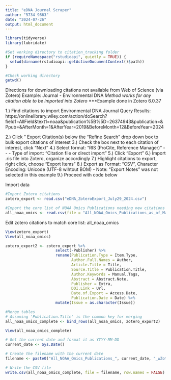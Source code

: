 ```yaml
---
title: "eDNA Journal Scraper"
author: "5734 9863"
date: "2024-07-26"
output: html_document
---
```


```r

library(tidyverse)
library(lubridate)

#Set working directory to citation_tracking folder
if (requireNamespace("rstudioapi", quietly = TRUE)) {
  setwd(dirname(rstudioapi::getActiveDocumentContext()$path))
} 

#Check working directory
getwd()

```


Directions for downloading citations not available from Web of Science (via Zotero)
Example: Journal - Environmental DNA 
*Method works for any citation able to be imported into Zotero* 
***Example done in Zotero 6.0.37

1.) Find citations to import
Environmental DNA Journal Query Results: https://onlinelibrary.wiley.com/action/doSearch?field1=AllField&text1=noaa&publication%5B%5D=26374943&publication=&Ppub=&AfterMonth=1&AfterYear=2019&BeforeMonth=12&BeforeYear=2024

2.) Click " Export Citation(s) below the "Refine Search" drop down box to bulk export citations of interest
3.) Check the box next to each citation of interest, click "Next"
4.) Select format: "RIS (ProCite, Reference Manager)" - - - Type of import: "Citation file or direct import"
5.) Click "Export"
6.) Import .ris file into Zotero, organize accordingly
7.) Highlight citations to export, right click, choose "Export Items"
8.) Export as Format: "CSV", Character Encoding: Unicode (UTF-8 wihtout BOM) - Note: "Export Notes" was not selected in this example
9.) Proceed with code below


Import data
```r

#Import Zotero citations
zotero_export <- read.csv("eDNA_ZoteroExport_July29_2024.csv")

#Import the core list of NOAA Omics Publications needing new citations
all_noaa_omics <- read.csv(file = "All_NOAA_Omics_Publications_as_of_May_28_2024_EXCLUDING Environmental DNA Journal Articles.xls - savedrecs.csv")

```

Edit zotero citations to match core list: all_noaa_omics
```r

View(zotero_export)
View(all_noaa_omics)

zotero_export2 <- zotero_export %>%
                      select(-Publisher) %>%
                      rename(Publication.Type = Item.Type,
                             Author.Full.Names = Author,
                             Article.Title = Title,
                             Source.Title = Publication.Title,
                             Author.Keywords = Manual.Tags,
                             Abstract = Abstract.Note,
                             Publisher = Extra,
                             DOI.Link = Url,
                             Date.of.Export = Access.Date,
                             Publication.Date = Date) %>%
                      mutate(Issue = as.character(Issue))

#Merge tables
# Assuming 'Publication.Title' is the common key for merging
all_noaa_omics_complete <- bind_rows(all_noaa_omics, zotero_export2) 

View(all_noaa_omics_complete)

# Get the current date and format it as YYYY-MM-DD
current_date <- Sys.Date()

# Create the filename with the current date
filename <- paste0("All_NOAA_Omics_Publications_", current_date, "_wZotero.csv")

# Write the CSV file
write.csv(all_noaa_omics_complete, file = filename, row.names = FALSE)

```

